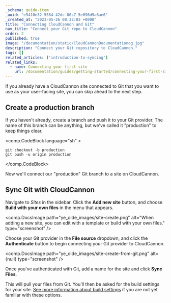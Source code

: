 ```yaml
---
_schema: guide-item
_uuid: "e5410e32-5584-42dc-80c7-5e096d9a6ae6"
_created_at: "2023-05-26 00:32:03 +0000"
title: "Connecting CloudCannon and Git"
nav_title: "Connect your Git repo to CloudCannon"
order: 2
published: true
image: "/documentation/static/CloudCannonDocumentationog.jpg"
description: "Connect your Git repository to CloudCannon."
tags: []
related_articles: ['introduction-to-syncing']
related_links:
  - name: Connecting your first site
    url: /documentation/guides/getting-started/connecting-your-first-site/
---
```

If you already have a CloudCannon site connected to Git that you want to use as your user-facing site, you can skip ahead to the next step.

## Create a production branch

If you haven't already, create a branch and push it to your Git provider. The name of this branch can be anything, but we've called it "production" to keep things clear. 

<comp.CodeBlock language="sh" >
```
git checkout -b production
git push -u origin production
```
</comp.CodeBlock>


Now we'll connect our "production" Git branch to a site on CloudCannon.

## Sync Git with CloudCannon

Navigate to *Sites* in the sidebar. Click the **Add new site** button, and choose **Build with your own files** in the menu that appears.

<comp.DocsImage path="ye_olde_images/site-create.png" alt="When adding a new site, you can edit with a template or build with your own files." type="screenshot" />

Choose your Git provider in the **File source** dropdown, and click the **Authenticate** button to begin connecting your Git provider to CloudCannon.

<comp.DocsImage path="ye_olde_images/site-create-from-git.png" alt={null} type="screenshot" />

Once you've authenticated with Git, add a name for the site and click **Sync Files**. 

This will pull your files from Git. You'll then be asked for the build settings for your site. [See more information about build settings](/documentation/articles/introduction-to-building/) if you are not yet familiar with these options.